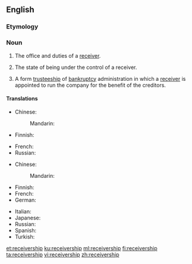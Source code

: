 ==English==
{{wikipedia}}

===Etymology===
{{suffix|receiver|ship|lang=en}}

===Noun===
{{en-noun}}

# {{context|legal|lang=en}} The office and duties of a [[receiver]].
# {{context|legal|lang=en}} The state of being under the control of a receiver.
# {{context|legal|business|lang=en}} A form [[trusteeship]] of [[bankruptcy]] administration in which a [[receiver]] is appointed to run the company for the benefit of the creditors.

====Translations====
{{trans-top|state of being under the control of a receiver}}
* Chinese:
*: Mandarin: {{t-needed|cmn}}
* Finnish: {{t|fi|selvitystila}}
{{trans-mid}}
*French: {{t|fr|mise sous séquestre|f}}
* Russian: {{t-needed|ru}}
{{trans-bottom}}

{{trans-top|trusteeship in bankruptcy}}
* Chinese:
*: Mandarin: {{t-needed|cmn}}
* Finnish: {{t|fi|konkurssihallinto}}
*French: {{t|fr|administration-séquestre|f}}
*German: {{t|de|Konkursverwaltung}}
{{trans-mid}}
* Italian: {{t|it|sequestro}}
*Japanese: {{t+|ja|管財|tr=kanzai}}
* Russian: {{t+|ru|преемственность|f|tr=prejemstvennost'}}
* Spanish: {{t|es|sindicatura}}
* Turkish: {{t|tr|yedieminlik}}
{{trans-bottom}}

[[et:receivership]]
[[ku:receivership]]
[[ml:receivership]]
[[fi:receivership]]
[[ta:receivership]]
[[vi:receivership]]
[[zh:receivership]]